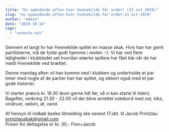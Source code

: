 ```yaml
---
title: "En spændende aften hvor Hvenekilde får ordet! (21 oct 2019)"
slug: "en-spaendende-aften-hvor-hvenekilde-far-ordet-21-oct-2019"
author: "admin"
date: "2019-10-14"
tags: 
  - "seneste-nyt"
---
```


Gennem et langt liv har Hvenekilde spillet en masse skak. Hvis han har gemt partilisterne, må de fylde godt hjemme i reolen :-). Vi har ved flere lejligheder i klubbladet set hvordan stærke spillere har fået klø når de har mødt Hvenekilde ved brættet.  

Denne mandag aften vil han komme ned i klubben og underholde et par timer med nogle af de partier han har spillet, og sikkert også med et par gode historier.

Vi starter præcis kl. 19.30 (kom gerne lidt før, så vi kan starte til tiden). Bagefter, omkring 21.30 - 22.00 vil der blive anrettet ostebord med ost, kiks, vindruer, rødvin, øl, vand.

Af hensyn til indkøb bedes tilmelding ske senest 17.okt. til Jacob Printzlau printzlauskak@gmail.com  
Prisen for deltagelse er kr. 30,- 
Finn+Jacob
